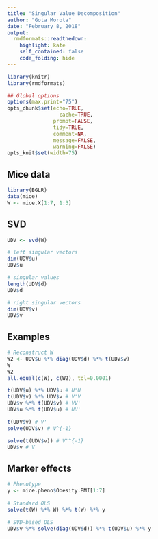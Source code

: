 ```yaml
---
title: "Singular Value Decomposition"
author: "Gota Morota"
date: "February 8, 2018"
output:
  rmdformats::readthedown:
    highlight: kate
    self_contained: false
    code_folding: hide
---
```



```r
library(knitr)
library(rmdformats)

## Global options
options(max.print="75")
opts_chunk$set(echo=TRUE,
	             cache=TRUE,
               prompt=FALSE,
               tidy=TRUE,
               comment=NA,
               message=FALSE,
               warning=FALSE)
opts_knit$set(width=75)
```


## Mice data
```r
library(BGLR)
data(mice)
W <- mice.X[1:7, 1:3]
```

## SVD
```r
UDV <- svd(W)

# left singular vectors
dim(UDV$u)
UDV$u

# singular values
length(UDV$d)
UDV$d

# right singular vectors 
dim(UDV$v)
UDV$v
```


## Examples
```r
# Reconstruct W
W2 <- UDV$u %*% diag(UDV$d) %*% t(UDV$v)
W
W2
all.equal(c(W), c(W2), tol=0.0001)

t(UDV$u) %*% UDV$u # U'U
t(UDV$v) %*% UDV$v # V'V
UDV$v %*% t(UDV$v) # VV'
UDV$u %*% t(UDV$u) # UU'

t(UDV$v) # V'
solve(UDV$v) # V^{-1}

solve(t(UDV$v)) # V'^{-1}
UDV$v # V
```

## Marker effects
```r
# Phenotype
y <- mice.pheno$Obesity.BMI[1:7]
  
# Standard OLS
solve(t(W) %*% W) %*% t(W) %*% y

# SVD-based OLS
UDV$v %*% solve(diag(UDV$d)) %*% t(UDV$u) %*% y
```


